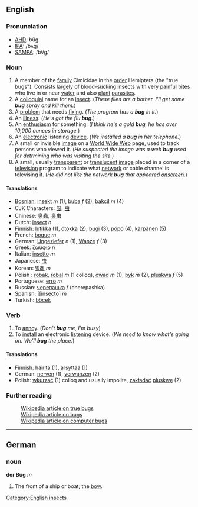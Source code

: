 ==English==
===Pronunciation===
*[[w:AHD|AHD]]: bŭg
*[[w:IPA|IPA]]: /bʌg/
*[[w:SAMPA|SAMPA]]: /bVg/

===Noun===

#A member of the [[family]] Cimicidae in the [[order]] Hemiptera (the "true bugs").  Consists [[largely]] of blood-sucking insects with very [[painful]] bites who live in or near [[water]] and also [[plant]] [[parasite]]s.
#A [[colloquial]] name for an [[insect]].  (''These flies are a bother.  I'll get some '''bug''' spray and kill them.'')
#A [[problem]] that needs [[fixing]]. (''The program has a '''bug''' in it.'')
#An [[illness]]. (''He's got the flu '''bug'''.'')
#An [[enthusiasm]] for something.  (''I think he's a gold '''bug''', he has over 10,000 ounces in storage.'')
#An [[electronic]] listening [[device]].  (''We installed a '''bug''' in her telephone.'')
#A small or invisible [[image]] on a [[World Wide Web]] page, used to track persons who viewed it.  (''He suspected the image was a web '''bug''' used for detrmining who was visiting the site.'')
#A small, usually [[transparent]] or [[translucent]] [[image]] placed in a corner of a [[television]] program to indicate what [[network]] or cable channel is televising it.  (''He did not like the network '''bug''' that appeared [[onscreen]].'')


====Translations====
*[[Bosnian]]: [[insekt]] ''m'' (1), [[buba]] ''f'' (2), [[bakcil]] ''m'' (4)
*CJK Characters: [[虱]]; [[虫]]
*Chinese: [[臭蟲]], [[臭虫]]
*Dutch: [[insect]] ''n''
*Finnish: [[lutikka]] (1), [[ötökkä]] (2), [[bugi]] (3), [[pöpö]] (4), [[kärpänen]] (5)
*French: [[bogue]] ''m''
*German: [[Ungeziefer]] ''n'' (1), [[Wanze]] ''f'' (3)
*Greek: [[ζωύφιο]] ''n''
*Italian: [[insetto]] ''m''
*Japanese: [[虫]]
*Korean: [[벌레]] ''m''
*Polish : [[robak]], [[robal]] ''m'' (1 colloq), [[owad]] ''m'' (1), [[byk]] ''m'' (2), [[pluskwa]] ''f'' (5)
*Portuguese: [[erro]] ''m''
*Russian: [[черепашка]] ''f'' (cherepashka)
*Spanish: [[insecto] ''m''
*Turkish: [[böcek]]

===Verb===
#To [[annoy]].  (''Don't '''bug''' me, I'm busy'')
#To [[install]] an electronic [[listening]] device.  (''We need to know what's going on.  We'll '''bug''' the place.'')

====Translations====
*Finnish: [[häiritä]] (1), [[ärsyttää]] (1)
*German: [[nerven]] (1), [[verwanzen]] (2)
*Polish: [[wkurzać]] (1) colloq and usually impolite, [[zakładać]] [[pluskwę]] (2) 

===Further reading===
:[[w:Hemiptera|Wikipedia article on true bugs]]
:[[w:bug|Wikipedia article on bugs]]
:[[w:computer bug|Wikipedia article on computer bugs]]

----

==German==
===noun===
'''der Bug''' ''m''

# The front of a ship or boat; the [[bow]].

[[Category:English insects]]